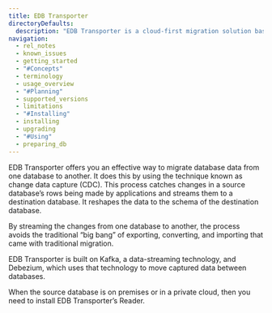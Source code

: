 ```yaml
---
title: EDB Transporter
directoryDefaults:
  description: "EDB Transporter is a cloud-first migration solution based on Debezium and Kafka. Change-event data streaming enables secure, fault-tolerant, and performant migrations to BigAnimal, on-premise EPAS/Postgres, or other cloud-hosted databases."
navigation:
  - rel_notes
  - known_issues
  - getting_started
  - "#Concepts"
  - terminology
  - usage_overview
  - "#Planning"
  - supported_versions
  - limitations
  - "#Installing"
  - installing
  - upgrading
  - "#Using"
  - preparing_db
---
```


EDB Transporter offers you an effective way to migrate database data from one database to another. It does this by using the technique known as change data capture (CDC). This process catches changes in a source database’s rows being made by applications and streams them to a destination database. It reshapes the data to the schema of the destination database.

By streaming the changes from one database to another, the process avoids the traditional “big bang” of exporting, converting, and importing that came with traditional migration.

EDB Transporter is built on Kafka, a data-streaming technology, and Debezium, which uses that technology to move captured data between databases.

When the source database is on premises or in a private cloud, then you need to install EDB Transporter’s Reader.
